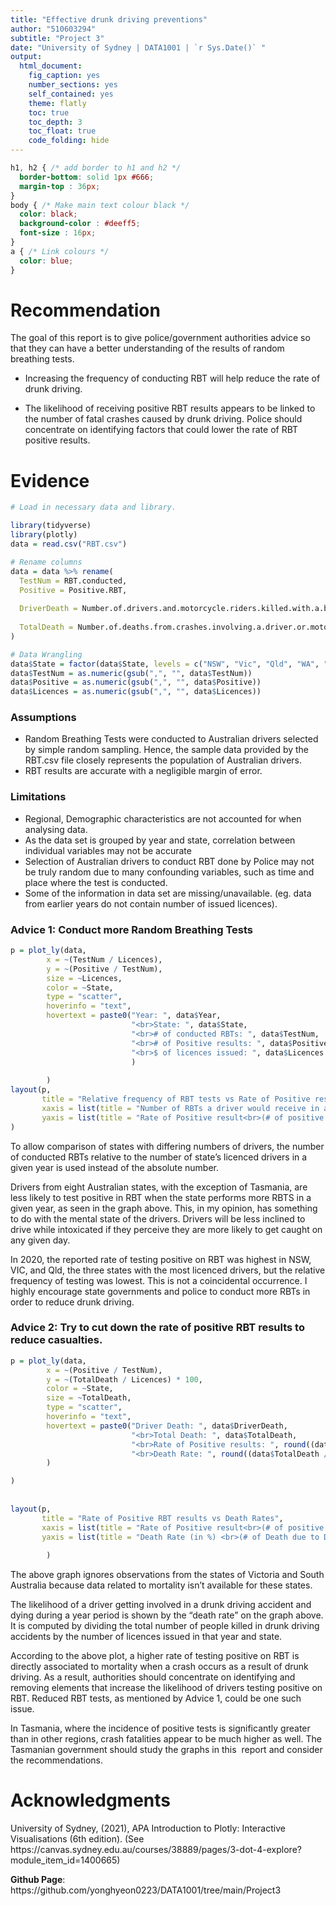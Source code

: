 ```yaml
---
title: "Effective drunk driving preventions"
author: "510603294"
subtitle: "Project 3"
date: "University of Sydney | DATA1001 | `r Sys.Date()` "
output:
  html_document:
    fig_caption: yes
    number_sections: yes
    self_contained: yes
    theme: flatly
    toc: true
    toc_depth: 3
    toc_float: true
    code_folding: hide
---
```


```css
h1, h2 { /* add border to h1 and h2 */
  border-bottom: solid 1px #666;
  margin-top : 36px;
}
body { /* Make main text colour black */
  color: black;
  background-color : #deeff5;
  font-size : 16px;
}
a { /* Link colours */
  color: blue;
}

```


# Recommendation
The goal of this report is to give police/government authorities advice so that they can have a better understanding of the results of random breathing tests.

- Increasing the frequency of conducting RBT will help reduce the rate of drunk driving.

- The likelihood of receiving positive RBT results appears to be linked to the number of fatal crashes caused by drunk driving. Police should concentrate on identifying factors that could lower the rate of RBT positive results.

# Evidence

```r

# Load in necessary data and library.

library(tidyverse)
library(plotly)
data = read.csv("RBT.csv")

# Rename columns
data = data %>% rename(
  TestNum = RBT.conducted,
  Positive = Positive.RBT,
  
  DriverDeath = Number.of.drivers.and.motorcycle.riders.killed.with.a.blood.alcohol.concentration..BAC..above.the.legal.limit,
  
  TotalDeath = Number.of.deaths.from.crashes.involving.a.driver.or.motorcycle.rider.with.a.blood.alcohol.concentration..BAC..above.the.legal.limit
)

# Data Wrangling
data$State = factor(data$State, levels = c("NSW", "Vic", "Qld", "WA", "SA", "Tas", "NT ",  "ACT" ))
data$TestNum = as.numeric(gsub(",", "", data$TestNum))
data$Positive = as.numeric(gsub(",", "", data$Positive))
data$Licences = as.numeric(gsub(",", "", data$Licences))
```

### Assumptions
- Random Breathing Tests were conducted to Australian drivers selected by simple random sampling. Hence, the sample data provided by the RBT.csv file closely represents the population of Australian drivers. 
- RBT results are accurate with a negligible margin of error.

### Limitations
-  Regional, Demographic characteristics are not accounted for when analysing data.
- As the data set is grouped by year and state, correlation between individual variables may not be accurate
- Selection of Australian drivers to conduct RBT done by Police may not be truly random due to many confounding variables, such as time and place where the test is conducted. 
- Some of the information in data set are missing/unavailable. (eg. data from earlier years do not contain number of issued licences).


### Advice 1: Conduct more Random Breathing Tests

```r
p = plot_ly(data,
        x = ~(TestNum / Licences),
        y = ~(Positive / TestNum),
        size = ~Licences,
        color = ~State,
        type = "scatter",
        hoverinfo = "text",
        hovertext = paste0("Year: ", data$Year,
                           "<br>State: ", data$State,
                           "<br># of conducted RBTs: ", data$TestNum,
                           "<br># of Positive results: ", data$Positive,
                           "<br>$ of licences issued: ", data$Licences
                           )
  
        )
layout(p,
       title = "Relative frequency of RBT tests vs Rate of Positive results",
       xaxis = list(title = "Number of RBTs a driver would receive in a given year & state <br> (# of tests / # of licences)"),
       yaxis = list(title = "Rate of Positive result<br>(# of positive cases / # of tests)", type="log", tickvals=c(0.005, 0.01, 0.02, 0.04, 0.08))
)

```

To allow comparison of states with differing numbers of drivers, the number of conducted RBTs relative to the number of state's licenced drivers in a given year is used instead of the absolute number.

Drivers from eight Australian states, with the exception of Tasmania, are less likely to test positive in RBT when the state performs more RBTS in a given year, as seen in the graph above. This, in my opinion, has something to do with the mental state of the drivers. Drivers will be less inclined to drive while intoxicated if they perceive they are more likely to get caught on any given day.

In 2020, the reported rate of testing positive on RBT was highest in NSW, VIC, and Qld, the three states with the most licenced drivers, but the relative frequency of testing was lowest. This is not a coincidental occurrence. I highly encourage state governments and police to conduct more RBTs in order to reduce drunk driving.

### Advice 2: Try to cut down the rate of positive RBT results to reduce casualties.

```r

p = plot_ly(data,
        x = ~(Positive / TestNum),
        y = ~(TotalDeath / Licences) * 100,
        color = ~State,
        size = ~TotalDeath,
        type = "scatter",
        hoverinfo = "text",
        hovertext = paste0("Driver Death: ", data$DriverDeath,
                           "<br>Total Death: ", data$TotalDeath,
                           "<br>Rate of Positive results: ", round((data$Positive / data$TestNum)*100, 3), "%",
                           "<br>Death Rate: ", round((data$TotalDeath / data$Licences)*100, 6), "%"
        )

)  
      
        
layout(p,
       title = "Rate of Positive RBT results vs Death Rates",
       xaxis = list(title = "Rate of Positive result<br>(# of positive cases / # of tests)", type="log", tickvals=c(0.005, 0.01, 0.02, 0.04, 0.08)),
       yaxis = list(title = "Death Rate (in %) <br>(# of Death due to Drunk Driving / # of licences)", type="log", tickvals=c(0.0005, 0.001, 0.005, 0.01))
        
        )


```
The above graph ignores observations from the states of Victoria and South Australia because data related to mortality isn't available for these states.

The likelihood of a driver getting involved in a drunk driving accident and dying during a year period is shown by the "death rate" on the graph above. It is computed by dividing the total number of people killed in drunk driving accidents by the number of licences issued in that year and state.

According to the above plot, a higher rate of testing positive on RBT is directly associated to mortality when a crash occurs as a result of drunk driving. As a result, authorities should concentrate on identifying and removing elements that increase the likelihood of drivers testing positive on RBT. Reduced RBT tests, as mentioned by Advice 1, could be one such issue.


In Tasmania, where the incidence of positive tests is significantly greater than in other regions, crash fatalities appear to be much higher as well. The Tasmanian government should study the graphs in this  report and consider the recommendations.


#  Acknowledgments
University of Sydney, (2021), APA Introduction to Plotly: Interactive Visualisations (6th edition). (See https://canvas.sydney.edu.au/courses/38889/pages/3-dot-4-explore?module_item_id=1400665)

**Github Page**: https://github.com/yonghyeon0223/DATA1001/tree/main/Project3



